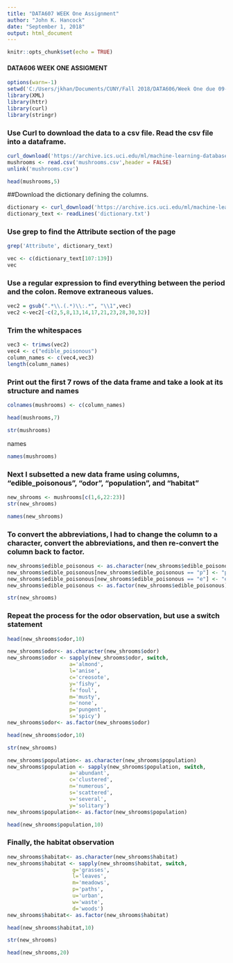 ---
title: "DATA607 WEEK One Assignment"
author: "John K. Hancock"
date: "September 1, 2018"
output: html_document
---

```{r setup, include=FALSE}
knitr::opts_chunk$set(echo = TRUE)
```
#### DATA606 WEEK ONE ASSIGMENT


```{r}
options(warn=-1)
setwd('C:/Users/jkhan/Documents/CUNY/Fall 2018/DATA606/Week One due 09-02-2018')
library(XML)
library(httr)
library(curl)
library(stringr)
```
### Use Curl to download the data to a csv file.  Read the csv file into a dataframe.

```{r}
curl_download('https://archive.ics.uci.edu/ml/machine-learning-databases/mushroom/agaricus-lepiota.data', 'mushrooms.csv')
mushrooms <- read.csv('mushrooms.csv',header = FALSE)
unlink('mushrooms.csv')
```
```{r}
head(mushrooms,5)
```

##Download the dictionary defining the columns.


```{r}
dictionary <- curl_download('https://archive.ics.uci.edu/ml/machine-learning-databases/mushroom/agaricus-lepiota.names', 'dictionary.txt')
dictionary_text <- readLines('dictionary.txt')

```

### Use grep to find the Attribute section of the page
```{r}
grep('Attribute', dictionary_text)
```
```{r}
vec <- c(dictionary_text[107:139])
vec 
```
### Use a regular expression to find everything between the period and the colon.  Remove extraneous values.

```{r}
vec2 = gsub(".*\\.(.*)\\:.*", "\\1",vec)
vec2 <-vec2[-c(2,5,8,13,14,17,21,23,28,30,32)]

```

### Trim the whitespaces 

```{r}
vec3 <- trimws(vec2)
vec4 <- c("edible_poisonous")
column_names <- c(vec4,vec3)
length(column_names)
```
### Print out the first 7 rows of the data frame and take a look at its structure and names



```{r}
colnames(mushrooms) <- c(column_names)

head(mushrooms,7)
```
```{r}
str(mushrooms)
```

names
```{r}
names(mushrooms)
```

### Next I subsetted a new data frame using columns, "edible_poisonous", "odor", "population", and "habitat"



```{r}
new_shrooms <- mushrooms[c(1,6,22:23)]
str(new_shrooms)
```

```{r}
names(new_shrooms)
```

### To convert the abbreviations, I had to change the column to a character, convert the abbreviations, and then re-convert the column back to factor.

```{r}
new_shrooms$edible_poisonous <- as.character(new_shrooms$edible_poisonous)
new_shrooms$edible_poisonous[new_shrooms$edible_poisonous == "p"] <- "poisonous"
new_shrooms$edible_poisonous[new_shrooms$edible_poisonous == "e"] <- "edible"
new_shrooms$edible_poisonous <- as.factor(new_shrooms$edible_poisonous)


```
```{r}
str(new_shrooms)
```

### Repeat the process for the odor observation, but use a switch statement

```{r}
head(new_shrooms$odor,10)
```

```{r}
new_shrooms$odor<- as.character(new_shrooms$odor)
new_shrooms$odor <- sapply(new_shrooms$odor, switch,
                   	a='almond',
					l='anise',
 					c='creosote',
 					y='fishy',
 					f='foul',
 					m='musty',
 					n='none',
 					p='pungent',
 					s='spicy')
new_shrooms$odor<- as.factor(new_shrooms$odor)

```
```{r}
head(new_shrooms$odor,10)
```

```{r}
str(new_shrooms)
```
```{r}
new_shrooms$population<- as.character(new_shrooms$population)
new_shrooms$population <- sapply(new_shrooms$population, switch,
                   	a='abundant',
					c='clustered',
 					n='numerous',
 					s='scattered',
					v='several',
					y='solitary')
new_shrooms$population<- as.factor(new_shrooms$population)

```
```{r}
head(new_shrooms$population,10)
```
### Finally, the habitat observation
```{r}
new_shrooms$habitat<- as.character(new_shrooms$habitat)
new_shrooms$habitat <- sapply(new_shrooms$habitat, switch,
                   	 g='grasses',
					 l='leaves',
					 m='meadows',
					 p='paths',
				 	 u='urban',
					 w='waste',
					 d='woods')
new_shrooms$habitat<- as.factor(new_shrooms$habitat)
```
```{r}
head(new_shrooms$habitat,10)
```
```{r}
str(new_shrooms)
```

```{r}
head(new_shrooms,20)
```

